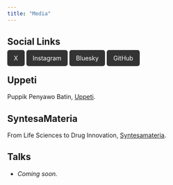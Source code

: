 ```yaml
---
title: "Media"
---
```


## Social Links

<a href="https://x.com/lk01sg" target="_blank" style="padding:10px 15px; background:#333; color:white; border-radius:5px; text-decoration:none;">X</a>
<a href="https://www.instagram.com/lk01sg" target="_blank" style="padding:10px 15px; background:#333; color:white; border-radius:5px; text-decoration:none;">Instagram</a>
<a href="https://bsky.app/profile/lk01sg.bsky.social" target="_blank" style="padding:10px 15px; background:#333; color:white; border-radius:5px; text-decoration:none;">Bluesky</a>
<a href="https://github.com/lk01sg" target="_blank" style="padding:10px 15px; background:#333; color:white; border-radius:5px; text-decoration:none;">GitHub</a>

## Uppeti
Puppik Penyawo Batin, [Uppeti](https://uppeti.substack.com).

## SyntesaMateria
From Life Sciences to Drug Innovation, [Syntesamateria](https://syntesamateria.substack.com).

## Talks
- *Coming soon.*
